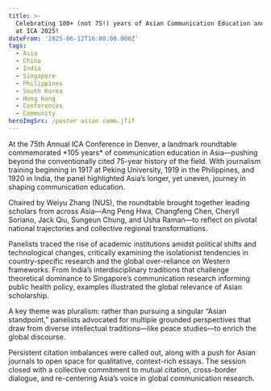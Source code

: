 ```yaml
---
title: >-
  Celebrating 100+ (not 75!) years of Asian Communication Education and Research
  at ICA 2025!
dateFrom: '2025-06-12T16:00:00.000Z'
tags:
  - Asia
  - China
  - India
  - Singapore
  - Philippines
  - South Korea
  - Hong Kong
  - Conferences
  - Community
heroImgSrc: /poster asian comm.jfif
---
```


At the 75th Annual ICA Conference in Denver, a landmark roundtable commemorated \*105 years\* of communication education in Asia—pushing beyond the conventionally cited 75-year history of the field. With journalism training beginning in 1917 at Peking University, 1919 in the Philippines, and 1920 in India, the panel highlighted Asia’s longer, yet uneven, journey in shaping communication education.

Chaired by Weiyu Zhang (NUS), the roundtable brought together leading scholars from across Asia—Ang Peng Hwa, Changfeng Chen, Cheryll Soriano, Jack Qiu, Sungeun Chung, and Usha Raman—to reflect on pivotal national trajectories and collective regional transformations.

Panelists traced the rise of academic institutions amidst political shifts and technological changes, critically examining the isolationist tendencies in country-specific research and the global over-reliance on Western frameworks. From India’s interdisciplinary traditions that challenge theoretical dominance to Singapore’s communication research informing public health policy, examples illustrated the global relevance of Asian scholarship.

A key theme was pluralism: rather than pursuing a singular “Asian standpoint,” panelists advocated for multiple grounded perspectives that draw from diverse intellectual traditions—like peace studies—to enrich the global discourse.

Persistent citation imbalances were called out, along with a push for Asian journals to open space for qualitative, context-rich essays. The session closed with a collective commitment to mutual citation, cross-border dialogue, and re-centering Asia’s voice in global communication research.
